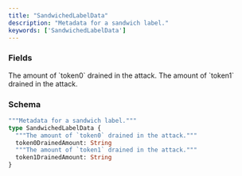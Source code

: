 ```yaml
---
title: "SandwichedLabelData"
description: "Metadata for a sandwich label."
keywords: ['SandwichedLabelData']
---
```


### Fields

<ResponseField name="token0DrainedAmount" type="String">
  The amount of `token0` drained in the attack.
</ResponseField>

<ResponseField name="token1DrainedAmount" type="String">
  The amount of `token1` drained in the attack.
</ResponseField>

### Schema


```graphql 
"""Metadata for a sandwich label."""
type SandwichedLabelData {
  """The amount of `token0` drained in the attack."""
  token0DrainedAmount: String
  """The amount of `token1` drained in the attack."""
  token1DrainedAmount: String
}
```
